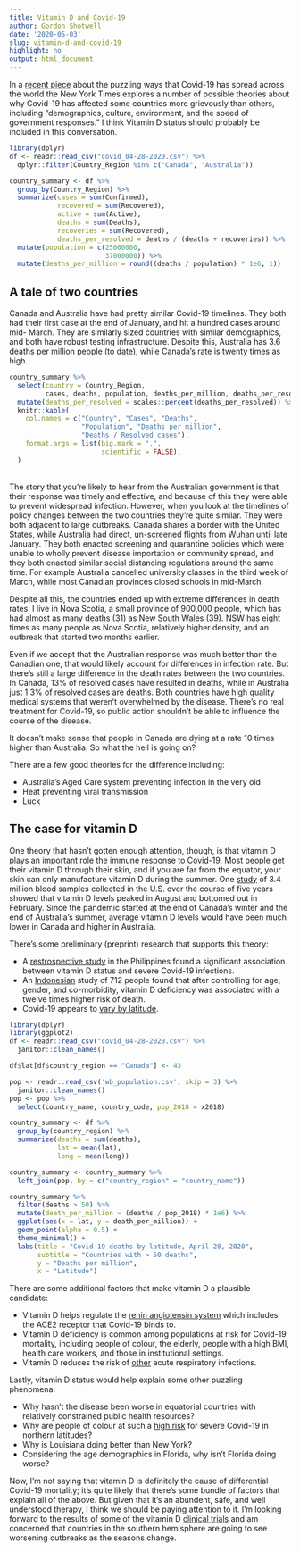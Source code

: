 ```yaml
---
title: Vitamin D and Covid-19
author: Gordon Shotwell
date: '2020-05-03'
slug: vitamin-d-and-covid-19
highlight: no
output: html_document
---
```


In a [recent piece](https://www.nytimes.com/2020/05/03/world/asia/coronavirus-spread-where-why.html?referringSource=articleShare) about the puzzling ways that Covid-19 has spread across the world the New York Times explores a number of possible theories about why Covid-19 has affected some countries more grievously than others, including “demographics, culture, environment, and the speed of government responses.” I think Vitamin D status should probably be included in this conversation. 
```r
library(dplyr)
df <- readr::read_csv("covid_04-28-2020.csv") %>% 
  dplyr::filter(Country_Region %in% c("Canada", "Australia"))

country_summary <- df %>% 
  group_by(Country_Region) %>% 
  summarize(cases = sum(Confirmed),
            recovered = sum(Recovered),
            active = sum(Active), 
            deaths = sum(Deaths), 
            recoveries = sum(Recovered), 
            deaths_per_resolved = deaths / (deaths + recoveries)) %>% 
  mutate(population = c(25000000,
                        37000000)) %>% 
  mutate(deaths_per_million = round((deaths / population) * 1e6, 1))
```

## A tale of two countries

Canada and Australia have had pretty similar Covid-19 timelines. 
They both had their first case at the end of January, and hit a hundred cases around mid- March. 
They are similarly sized countries with similar demographics, and both have robust testing infrastructure.
Despite this, Australia has 3.6 deaths per million people (to date), while Canada's rate is twenty times as high. 

```r
country_summary %>% 
  select(country = Country_Region, 
         cases, deaths, population, deaths_per_million, deaths_per_resolved) %>% 
  mutate(deaths_per_resolved = scales::percent(deaths_per_resolved)) %>% 
  knitr::kable(
    col.names = c("Country", "Cases", "Deaths", 
                  "Population", "Deaths per million", 
                  "Deaths / Resolved cases"),
    format.args = list(big.mark = ",", 
                       scientific = FALSE), 
  )
```

<br>
The story that you're likely to hear from the Australian government is that their response was timely and effective, and because of this they were able to prevent widespread infection. 
However, when you look at the timelines of policy changes between the two countries they're quite similar. 
They were both adjacent to large outbreaks.
Canada shares a border with the United States, while Australia had direct, un-screened flights from Wuhan until late January.
They both enacted screening and quarantine policies which were unable to wholly prevent disease importation or community spread, 
and they both enacted similar social distancing regulations around the same time. 
For example Australia cancelled university classes in the third week of March, while most Canadian provinces closed schools in mid-March.

Despite all this, the countries ended up with extreme differences in death rates. 
I live in Nova Scotia, a small province of 900,000 people, which has had almost as many deaths (31) as New South Wales (39). 
NSW has eight times as many people as Nova Scotia, relatively higher density, and an outbreak that started two months earlier. 

Even if we accept that the Australian response was much better than the Canadian one, that would likely account for differences in infection rate. But there's still a large difference in the death rates between the two countries. 
In Canada, 13% of resolved cases have resulted in deaths, while in Australia just 1.3% of resolved cases are deaths.
Both countries have high quality medical systems that weren't overwhelmed by the disease. 
There's no real treatment for Covid-19, so public action shouldn't be able to influence the course of the disease.

It doesn't make sense that people in Canada are dying at a rate 10 times higher than Australia. So what the hell is going on?

There are a few good theories for the difference including:

- Australia's Aged Care system preventing infection in the very old
- Heat preventing viral transmission 
- Luck

## The case for vitamin D

One theory that hasn't gotten enough attention, though, is that vitamin D plays an important role the immune response to Covid-19.
Most people get their vitamin D through their skin, and if you are far from the equator, your skin can only manufacture vitamin D during the summer. 
One [study](https://www.medicinenet.com/script/main/art.asp?articlekey=170741) of 3.4 million blood samples collected in the U.S. over the course of five years showed that vitamin D levels peaked in August and bottomed out in February.
Since the pandemic started at the end of Canada's winter and the end of Australia's summer, average vitamin D levels would have been much lower in Canada and higher in Australia. 

There's some preliminary (preprint) research that supports this theory:

- A [restrospective study](https://papers.ssrn.com/sol3/papers.cfm?abstract_id=3571484) in the Philippines found a significant association between vitamin D status and severe Covid-19 infections.
- An [Indonesian](https://papers.ssrn.com/sol3/papers.cfm?abstract_id=3585561) study of 712 people found that after controlling for age, gender, and co-morbidity, vitamin D deficiency was associated with a twelve times higher risk of death.
- Covid-19 appears to [vary by latitude](https://www.ncbi.nlm.nih.gov/pubmed/32311755).

```r
library(dplyr)
library(ggplot2)
df <- readr::read_csv("covid_04-28-2020.csv") %>% 
  janitor::clean_names()

df$lat[df$country_region == "Canada"] <- 43

pop <- readr::read_csv('wb_population.csv', skip = 3) %>% 
  janitor::clean_names()
pop <- pop %>% 
  select(country_name, country_code, pop_2018 = x2018)

country_summary <- df %>% 
  group_by(country_region) %>% 
  summarize(deaths = sum(deaths),
            lat = mean(lat),
            long = mean(long))

country_summary <- country_summary %>% 
  left_join(pop, by = c("country_region" = "country_name")) 

country_summary %>% 
  filter(deaths > 50) %>% 
  mutate(death_per_million = (deaths / pop_2018) * 1e6) %>% 
  ggplot(aes(x = lat, y = death_per_million)) +
  geom_point(alpha = 0.5) +
  theme_minimal() +
  labs(title = "Covid-19 deaths by latitude, April 28, 2020",
       subtitle = "Countries with > 50 deaths",
       y = "Deaths per million",
       x = "Latitude")

```


There are some additional factors that make vitamin D a plausible candidate:

- Vitamin D helps regulate the [renin angiotensin system](https://youtu.be/Nfp4X4O87DQ?t=1499) which includes the ACE2 receptor that Covid-19 binds to.
- Vitamin D deficiency is common among populations at risk for Covid-19 mortality, including people of colour, the elderly, people with a high BMI, health care workers, and those in institutional settings.
- Vitamin D reduces the risk of [other](https://www.bmj.com/content/356/bmj.i6583) acute respiratory infections. 

Lastly, vitamin D status would help explain some other puzzling phenomena:

- Why hasn't the disease been worse in equatorial countries with relatively constrained public health resources?
- Why are people of colour at such a [high risk](https://www.theglobeandmail.com/world/article-racial-divide-of-covid-19-patients-in-us-grows-even-starker-as-new/) for severe Covid-19 in northern latitudes?
- Why is Louisiana doing better than New York? 
- Considering the age demographics in Florida, why isn't Florida doing worse?

Now, I'm not saying that vitamin D is definitely the cause of differential Covid-19 mortality;
it's quite likely that there's some bundle of factors that explain all of the above. But given that it's an abundent, safe, and well understood therapy, I think we should be paying attention to it. 
I'm looking forward to the results of some of the vitamin D [clinical trials](https://clinicaltrials.gov/ct2/show/NCT04334005) and am concerned that countries in the southern hemisphere are going to see worsening outbreaks as the seasons change.


